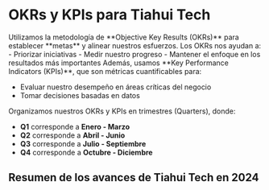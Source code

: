 
# OKRs y KPIs para Tiahui Tech

<Admonition type="info" icon="🎯" title="Objetivos y Resultados Clave (OKRs)">
  Utilizamos la metodología de **Objective Key Results (OKRs)** para establecer **metas** y alinear nuestros esfuerzos. Los OKRs nos ayudan a:
  - Priorizar iniciativas
  - Medir nuestro progreso
  - Mantener el enfoque en los resultados más importantes
</Admonition>

<Admonition type="info" icon="📊" title="Indicadores Clave de Rendimiento (KPIs)">
  Además, usamos **Key Performance Indicators (KPIs)**, que son métricas cuantificables para:
  
  - Evaluar nuestro desempeño en áreas críticas del negocio
  - Tomar decisiones basadas en datos
</Admonition>

<Admonition type="note" icon="📅" title="Organización por trimestres">
  Organizamos nuestros OKRs y KPIs en trimestres (Quarters), donde:
  
  - **Q1** corresponde a **Enero - Marzo**
  - **Q2** corresponde a **Abril - Junio**
  - **Q3** corresponde a **Julio - Septiembre**
  - **Q4** corresponde a **Octubre - Diciembre**
</Admonition>

## Resumen de los avances de Tiahui Tech en 2024

<DocCardList />